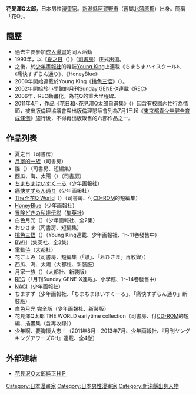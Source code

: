{{Japanese|japanese=花見沢 Q太郎|kana=はなみざわ きゅーたろう|romaji=Hanamizawa Q-tarou}}
'''花見澤Q太郎'''{{bd||||}}，日本男性[[漫畫家|漫畫家]]。[[新潟縣|新潟縣]][[阿賀野市|阿賀野市]]（舊屬[[北蒲原郡|北蒲原郡]]）出身。簡稱「花Q」。

==簡歷==
*過去主要參加[[成人漫畫|成人漫畫]]的同人活動
*1993年，以《[[夏之日|夏之日]]（{{lang|ja|夏の日}}）》（[[司書房|司書房]]）正式出道。
*之後，於[[少年畫報社|少年畫報社]]的雜誌[[Young_King|Young King]]上連載《ちまちまハイスクール》、《痛快すずらん通り》、《HoneyBlue》
*2000年開始連載於Young King《[[桃色三悟|桃色三悟]]》（{{lang|ja|ももいろさんご}}）。
*2002年開始於[[小學館|小學館]]的[[月刊Sunday_GENE-X|月刊Sunday GENE-X]]連載《[[REC|REC]]》
*2006年，REC動畫化，為花Q的重大里程碑。
*2011年4月，作品《花日和~花見澤Q太郎自選集》（{{lang|ja|花日和~花見沢Q太郎自撰集~}}）因含有校園內性行為情節，被出版倫理協議會與出版倫理懇話會列為7月1日起《[[東京都青少年健全育成條例|東京都青少年健全育成條例]]》施行後，不得再出版販售的六部作品之一。

==作品列表==
*夏之日（司書房）
*[[月家的一族|月家的一族]]（司書房）
*雛（{{lang|ja|ひよこ}}）（司書房、短編集）
*西瓜、海、太陽（{{lang|ja|スイカと海と太陽と}}）（司書房）
*[[ちまちまはいすくーる|ちまちまはいすくーる]]（少年画報社）
*[[痛快すずらん通り|痛快すずらん通り]]（少年画報社）
*[[The☆花Q_World|The☆花Q World]]（{{lang|ja|ザ☆花Ｑワールド}}）（司書房、付[[CD-ROM|CD-ROM]]的短編集）
*[[HoneyBlue|HoneyBlue]]（少年画報社）
*[[冒険どきの私達伝説|冒険どきの私達伝説]]（[[集英社|集英社]]）
*白色月光（{{lang|ja|白い月光}}）（少年画報社、全2集）
*おひさま（司書房、短編集）
*[[桃色三悟|桃色三悟]]（{{lang|ja|ももいろさんご}}）（Young King連載、少年画報社、1～11卷發售中）
*[[BWH|BWH]]（集英社、全3集）
*[[電動侍|電動侍]]（[[大都社|大都社]]）
*花ごよみ（司書房、短編集（「雛」、「おひさま」再收錄））
*西瓜、海、太陽（大都社、新裝版）
*月家一族（{{lang|ja|月家の一族}}）（大都社、新裝版）
*[[REC|REC]]（「月刊Sunday GENE-X連載」、小學館、1～14卷發售中）
*[[NAGI|NAGI]]（少年画報社）
*ちますず（少年画報社、「ちまちまはいすくーる」、「痛快すずらん通り」新裝版）
*白色月光 完全版（少年画報社、新裝版）
*花見澤Q太郎 THE WORLD earlytime collection（司書房、付[[CD-ROM|CD-ROM]]的短編、插畫集（含再收錄））
*少年啊、要胸懷大志！（2011年8月 - 2013年7月、少年画報社、『月刊ヤングキングアワーズGH』連載、全4巻）

==外部連結==
*[https://web.archive.org/web/20070227142359/http://www009.upp.so-net.ne.jp/hanaQ-2nd/ 花見沢Ｑ太郎純正ＨＰ]

{{DEFAULTSORT:Hanamizawa Q-tarou}}
[[Category:日本漫畫家|Category:日本漫畫家]]
[[Category:日本男性漫畫家|Category:日本男性漫畫家]]
[[Category:新潟縣出身人物|Category:新潟縣出身人物]]